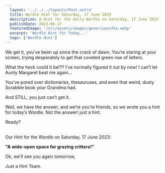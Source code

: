 ```yaml
---
  layout: '../../../layouts/Post.astro'
  title: Wordle Hint for Saturday, 17 June 2023
  description: A Hint for the daily Wordle on Saturday, 17 June 2023
  publishDate: 2023-06-17
  featuredImage: '/src/assets/images/genericwordle.webp'
  excerpt: 'Wordle Hint for Today...'
  tags: ['Wordle Hint']
---
```


  We get it, you’ve been up since the crack of dawn. You’re staring at your screen, trying desperately to get that coveted green row of letters. 

  What the heck could it be!??
  I’ve normally figured it out by now!
  I can’t let Aunty Margaret beat me again… 

  You’ve pored over dictionaries, thesauruses, and even that weird, dusty Scrabble book your Grandma had.

  And STILL, you just can’t get it. 

  Well, we have the answer, and we’re you’re friends, so we wrote you a hint for today’s Wordle.
  Not the answer! just a hint. 

  Ready?<br /><br />

  Our Hint for the Wordle on Saturday, 17 June 2023:

  **"A wide-open space for grazing critters!"**

  Ok, we'll see you again tomorrow, 

  Just a Hint Team.
  